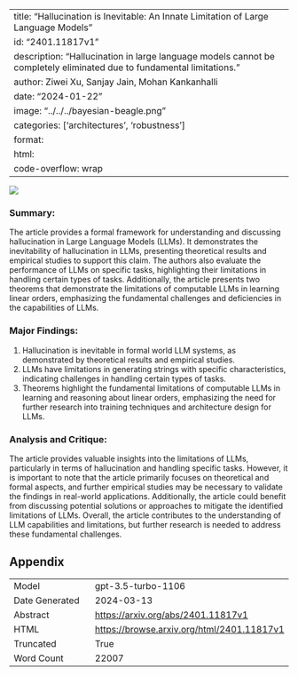 
---
title: "Hallucination is Inevitable: An Innate Limitation of Large Language Models"
id: "2401.11817v1"
description: "Hallucination in large language models cannot be completely eliminated due to fundamental limitations."
author: Ziwei Xu, Sanjay Jain, Mohan Kankanhalli
date: "2024-01-22"
image: "../../../bayesian-beagle.png"
categories: ['architectures', 'robustness']
format:
  html:
    code-overflow: wrap
---

![](../../../bayesian-beagle.png)

### Summary:

The article provides a formal framework for understanding and discussing hallucination in Large Language Models (LLMs). It demonstrates the inevitability of hallucination in LLMs, presenting theoretical results and empirical studies to support this claim. The authors also evaluate the performance of LLMs on specific tasks, highlighting their limitations in handling certain types of tasks. Additionally, the article presents two theorems that demonstrate the limitations of computable LLMs in learning linear orders, emphasizing the fundamental challenges and deficiencies in the capabilities of LLMs.

### Major Findings:
1. Hallucination is inevitable in formal world LLM systems, as demonstrated by theoretical results and empirical studies.
2. LLMs have limitations in generating strings with specific characteristics, indicating challenges in handling certain types of tasks.
3. Theorems highlight the fundamental limitations of computable LLMs in learning and reasoning about linear orders, emphasizing the need for further research into training techniques and architecture design for LLMs.

### Analysis and Critique:
The article provides valuable insights into the limitations of LLMs, particularly in terms of hallucination and handling specific tasks. However, it is important to note that the article primarily focuses on theoretical and formal aspects, and further empirical studies may be necessary to validate the findings in real-world applications. Additionally, the article could benefit from discussing potential solutions or approaches to mitigate the identified limitations of LLMs. Overall, the article contributes to the understanding of LLM capabilities and limitations, but further research is needed to address these fundamental challenges.

## Appendix

|          |          |
|----------|----------|
| Model     | gpt-3.5-turbo-1106       |
| Date Generated     | 2024-03-13       |
| Abstract | [https://arxiv.org/abs/2401.11817v1](https://arxiv.org/abs/2401.11817v1)        |
| HTML     | [https://browse.arxiv.org/html/2401.11817v1](https://browse.arxiv.org/html/2401.11817v1)       |
| Truncated       | True       |
| Word Count       | 22007       |